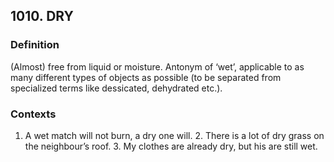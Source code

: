 ## 1010. DRY
### Definition
(Almost) free from liquid or moisture. Antonym of ‘wet’, applicable to as many different types of objects as possible (to be separated from specialized terms like dessicated, dehydrated etc.).  

### Contexts
1. A wet match will not burn, a dry one will. 2. There is a lot of dry grass on the neighbour’s roof. 3. My clothes are already dry, but his are still wet.

